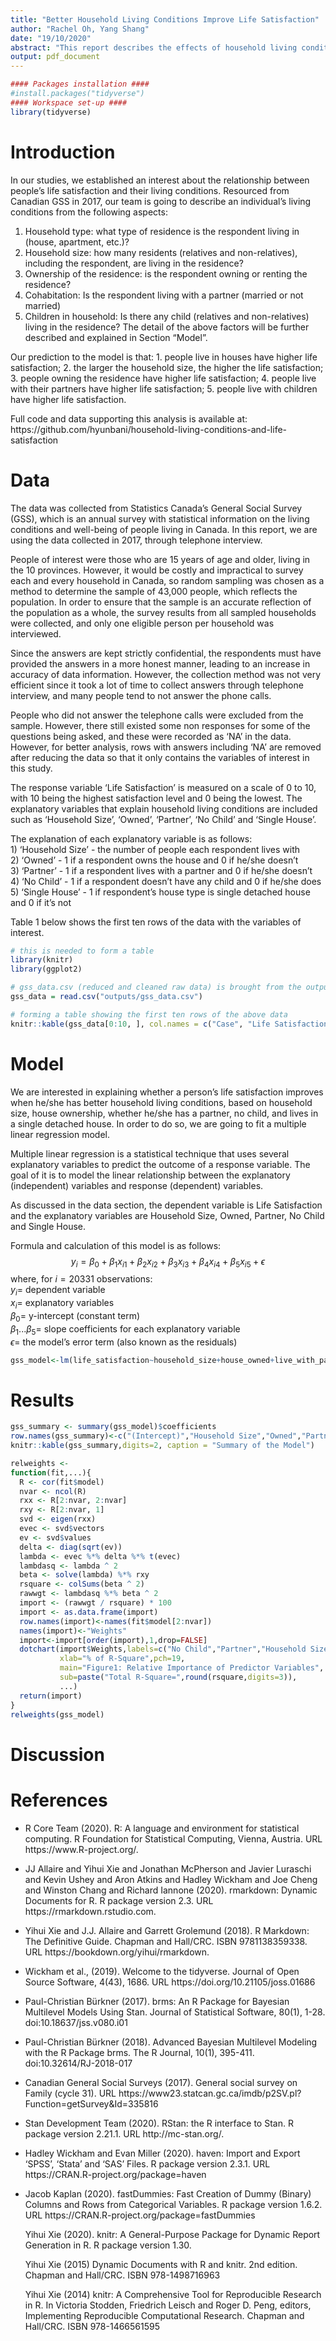 ```yaml
---
title: "Better Household Living Conditions Improve Life Satisfaction"
author: "Rachel Oh, Yang Shang"
date: "19/10/2020"
abstract: "This report describes the effects of household living conditions on life satisfaction. It is found that better household living conditions do improve life satisfaction to a certain degree. These results are important as it is fundamental that people know what makes them satisfied with their lives because no human would wish to have an unsatisfying life."
output: pdf_document
---
```



```r
#### Packages installation ####
#install.packages("tidyverse")
#### Workspace set-up ####
library(tidyverse)
```

# Introduction

In our studies, we established an interest about the relationship between people's life satisfaction and their living conditions. Resourced from Canadian GSS in 2017, our team is going to describe an individual's living conditions from the following aspects:

1. Household type: what type of residence is the respondent living in (house, apartment, etc.)?
2. Household size: how many residents (relatives and non-relatives), including the respondent, are living in the residence?
3. Ownership of the residence: is the respondent owning or renting the residence?
4. Cohabitation: Is the respondent living with a partner (married or not married)
5. Children in household: Is there any child (relatives and non-relatives) living in the residence?
The detail of the above factors will be further described and explained in Section "Model".

Our prediction to the model is that: 1. people live in houses have higher life satisfaction; 2. the larger the household size, the higher the life satisfaction; 3. people owning the residence have higher life satisfaction; 4. people live with their partners have higher life satisfaction; 5. people live with children have higher life satisfaction.

Full code and data supporting this analysis is available at: https://github.com/hyunbani/household-living-conditions-and-life-satisfaction

# Data 

The data was collected from Statistics Canada's General Social Survey (GSS), which is an annual survey with statistical information on the living conditions and well-being of people living in Canada. In this report, we are using the data collected in 2017, through telephone interview. 

People of interest were those who are 15 years of age and older, living in the 10 provinces. However, it would be costly and impractical to survey each and every household in Canada, so random sampling was chosen as a method to determine the sample of 43,000 people, which reflects the population. In order to ensure that the sample is an accurate reflection of the population as a whole, the survey results from all sampled households were collected, and only one eligible person per household was interviewed.

Since the answers are kept strictly confidential, the respondents must have provided the answers in a more honest manner, leading to an increase in accuracy of data information. However, the collection method was not very efficient since it took a lot of time to collect answers through telephone interview, and many people tend to not answer the phone calls. 

People who did not answer the telephone calls were excluded from the sample. However, there still existed some non responses for some of the questions being asked, and these were recorded as 'NA' in the data. However, for better analysis, rows with answers including 'NA' are removed after reducing the data so that it only contains the variables of interest in this study.

The response variable 'Life Satisfaction' is measured on a scale of 0 to 10, with 10 being the highest satisfaction level and 0 being the lowest. The explanatory variables that explain household living conditions are included such as 'Household Size', 'Owned', 'Partner', 'No Child' and 'Single House'.

The explanation of each explanatory variable is as follows:\
1) 'Household Size' - the number of people each respondent lives with\
2) 'Owned' - 1 if a respondent owns the house and 0 if he/she doesn't\
3) 'Partner' - 1 if a respondent lives with a partner and 0 if he/she doesn't\
4) 'No Child' - 1 if a respondent doesn't have any child and 0 if he/she does\
5) 'Single House' - 1 if respondent's house type is single detached house and 0 if it's not 

Table 1 below shows the first ten rows of the data with the variables of interest.

```r
# this is needed to form a table
library(knitr)
library(ggplot2)

# gss_data.csv (reduced and cleaned raw data) is brought from the outputs folder and was created in Data.R
gss_data = read.csv("outputs/gss_data.csv")

# forming a table showing the first ten rows of the above data
knitr::kable(gss_data[0:10, ], col.names = c("Case", "Life Satisfaction", "Household Size", "Owned", "Partner", "No Child", "Single House"), caption = "First 10 Rows of Raw Data")
```


# Model

We are interested in explaining whether a person's life satisfaction improves when he/she has better household living conditions, based on household size, house ownership, whether he/she has a partner, no child, and lives in a single detached house. In order to do so, we are going to fit a multiple linear regression model.

Multiple linear regression is a statistical technique that uses several explanatory variables to predict the outcome of a response variable. The goal of it is to model the linear relationship between the explanatory (independent) variables and response (dependent) variables.

As discussed in the data section, the dependent variable is Life Satisfaction and the explanatory variables are Household Size, Owned, Partner, No Child and Single House.

Formula and calculation of this model is as follows:
$$y_i=\beta_0+\beta_1{x_i}_1+\beta_2{x_i}_2+\beta_3{x_i}_3+\beta_4{x_i}_4+\beta_5{x_i}_5+\epsilon$$
where, for $i=20331$ observations:\
$y_i=$ dependent variable\
$x_i=$ explanatory variables\
$\beta_0=$ y-intercept (constant term)\
$\beta_1...\beta_5=$ slope coefficients for each explanatory variable\
$\epsilon=$ the model's error term (also known as the residuals)

```r
gss_model<-lm(life_satisfaction~household_size+house_owned+live_with_partner+no_child+house,data=gss_data)
```


# Results

```r
gss_summary <- summary(gss_model)$coefficients
row.names(gss_summary)<-c("(Intercept)","Household Size","Owned","Partner","No Child","Single House")
knitr::kable(gss_summary,digits=2, caption = "Summary of the Model")
```

```r
relweights <-
function(fit,...){                         
  R <- cor(fit$model)   
  nvar <- ncol(R)          
  rxx <- R[2:nvar, 2:nvar] 
  rxy <- R[2:nvar, 1]      
  svd <- eigen(rxx)        
  evec <- svd$vectors                           
  ev <- svd$values         
  delta <- diag(sqrt(ev))  
  lambda <- evec %*% delta %*% t(evec)        
  lambdasq <- lambda ^ 2   
  beta <- solve(lambda) %*% rxy           
  rsquare <- colSums(beta ^ 2)                   
  rawwgt <- lambdasq %*% beta ^ 2    
  import <- (rawwgt / rsquare) * 100 
  import <- as.data.frame(import)
  row.names(import)<-names(fit$model[2:nvar])
  names(import)<-"Weights"
  import<-import[order(import),1,drop=FALSE]
  dotchart(import$Weights,labels=c("No Child","Partner","Household Size","Single House","Owned"),
           xlab="% of R-Square",pch=19,
           main="Figure1: Relative Importance of Predictor Variables",
           sub=paste("Total R-Square=",round(rsquare,digits=3)),
           ...)
  return(import)
}
relweights(gss_model)
```


# Discussion

# References

- R Core Team (2020). R: A language and environment for statistical computing. R Foundation for
  Statistical Computing, Vienna, Austria. URL https://www.R-project.org/.
  
- JJ Allaire and Yihui Xie and Jonathan McPherson and Javier Luraschi and Kevin Ushey and Aron
  Atkins and Hadley Wickham and Joe Cheng and Winston Chang and Richard Iannone (2020). rmarkdown:
  Dynamic Documents for R. R package version 2.3. URL https://rmarkdown.rstudio.com.
  
- Yihui Xie and J.J. Allaire and Garrett Grolemund (2018). R Markdown: The Definitive Guide.
  Chapman and Hall/CRC. ISBN 9781138359338. URL https://bookdown.org/yihui/rmarkdown.
  
- Wickham et al., (2019). Welcome to the tidyverse. Journal of Open Source Software, 4(43), 1686. URL
  https://doi.org/10.21105/joss.01686
  
- Paul-Christian Bürkner (2017). brms: An R Package for Bayesian Multilevel Models Using Stan.
  Journal of Statistical Software, 80(1), 1-28. doi:10.18637/jss.v080.i01

- Paul-Christian Bürkner (2018). Advanced Bayesian Multilevel Modeling with the R Package brms. The
  R Journal, 10(1), 395-411. doi:10.32614/RJ-2018-017
  
- Canadian General Social Surveys (2017). General social survey on Family (cycle 31). URL https://www23.statcan.gc.ca/imdb/p2SV.pl?Function=getSurvey&Id=335816

- Stan Development Team (2020). RStan: the R interface to Stan. R package version 2.21.1. URL
  http://mc-stan.org/.
  
- Hadley Wickham and Evan Miller (2020). haven: Import and Export 'SPSS', 'Stata' and 'SAS' Files.
  R package version 2.3.1. URL https://CRAN.R-project.org/package=haven
  
- Jacob Kaplan (2020). fastDummies: Fast Creation of Dummy (Binary) Columns and Rows from
  Categorical Variables. R package version 1.6.2. URL https://CRAN.R-project.org/package=fastDummies
  
  Yihui Xie (2020). knitr: A General-Purpose Package for Dynamic Report Generation in R. R package
  version 1.30.

  Yihui Xie (2015) Dynamic Documents with R and knitr. 2nd edition. Chapman and Hall/CRC. ISBN
  978-1498716963

  Yihui Xie (2014) knitr: A Comprehensive Tool for Reproducible Research in R. In Victoria Stodden,
  Friedrich Leisch and Roger D. Peng, editors, Implementing Reproducible Computational Research.
  Chapman and Hall/CRC. ISBN 978-1466561595
